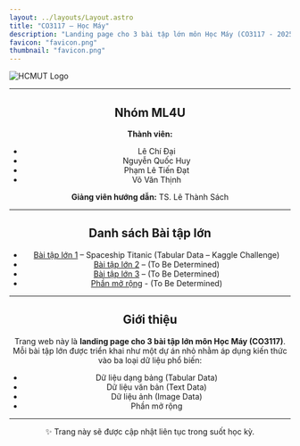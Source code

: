 ```yaml
---
layout: ../layouts/Layout.astro
title: "CO3117 – Học Máy"
description: "Landing page cho 3 bài tập lớn môn Học Máy (CO3117 - 2025)"
favicon: "favicon.png"
thumbnail: "favicon.png"
---
```


<div class="flex flex-col items-center text-center space-y-4 mt-6">
  <img src="/public/favicon.png" alt="HCMUT Logo" class="w-28 h-28 mx-auto" />
</div>

---


<Header
  title={frontmatter.title}
  authors={[
    {
      name: "Bài tập lớn 1",
      url: "/tabular",
    },
    {
      name: "Bài tập lớn 2",
      url: "/text",
    },
    {
      name: "Bài tập lớn 3",
      url: "/image",
    },
    {
      name: "Phần mở rộng",
      url: "/extension",
    },
  ]}
  conference="Bài tập lớn – Học kỳ I, Năm học 2025–2026"
  links={[
    {
      name: "Github Repository",
      url: "https://github.com/caoTayTang/ML251",
      icon: "ri:github-line",
    },
  ]}
/>

## Nhóm ML4U
**Thành viên:**
- Lê Chí Đại
- Nguyễn Quốc Huy
- Phạm Lê Tiến Đạt
- Võ Văn Thịnh

**Giảng viên hướng dẫn:** TS. Lê Thành Sách

---

## Danh sách Bài tập lớn
- [Bài tập lớn 1](/tabular) – Spaceship Titanic (Tabular Data – Kaggle Challenge)
- [Bài tập lớn 2](/text) – (To Be Determined)
- [Bài tập lớn 3](/image) – (To Be Determined)
- [Phần mở rộng](/extension) - (To Be Determined)
---

## Giới thiệu

Trang web này là **landing page cho 3 bài tập lớn môn Học Máy (CO3117)**.
Mỗi bài tập lớn được triển khai như một dự án nhỏ nhằm áp dụng kiến thức vào ba loại dữ liệu phổ biến:

- Dữ liệu dạng bảng (Tabular Data)
- Dữ liệu văn bản (Text Data)
- Dữ liệu ảnh (Image Data)
- Phần mở rộng

---

✨ Trang này sẽ được cập nhật liên tục trong suốt học kỳ.
